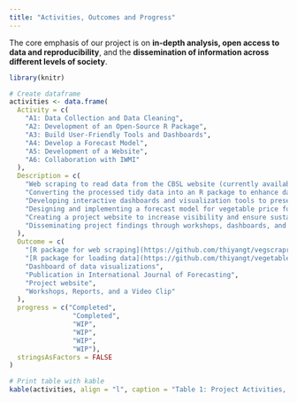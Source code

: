 ```yaml
---
title: "Activities, Outcomes and Progress"
---
```


The core emphasis of our project is on **in-depth analysis, open access to data and reproducibility**, and the **dissemination of information across different levels of society**.

```r
library(knitr)

# Create dataframe
activities <- data.frame(
  Activity = c(
    "A1: Data Collection and Data Cleaning",
    "A2: Development of an Open-Source R Package",
    "A3: Build User-Friendly Tools and Dashboards",
    "A4: Develop a Forecast Model",
    "A5: Development of a Website",
    "A6: Collaboration with IWMI"
  ),
  Description = c(
    "Web scraping to read data from the CBSL website (currently available in daily PDF files) and converting them into tidy format using reproducible code.",
    "Converting the processed tidy data into an R package to enhance data accessibility for future research and policymaking in agriculture and market analysis.",
    "Developing interactive dashboards and visualization tools to present forecast results for non-technical stakeholders.",
    "Designing and implementing a forecast model for vegetable price forecasting.",
    "Creating a project website to increase visibility and ensure sustainability of the project outcomes.",
    "Disseminating project findings through workshops, dashboards, and reports to foster awareness and adoption of forecasting tools for sustainable market practices."
  ),
  Outcome = c(
    "[R package for web scraping](https://github.com/thiyangt/vegscrapr)",
    "[R package for loading data](https://github.com/thiyangt/vegetableSriLanka)",
    "Dashboard of data visualizations",
    "Publication in International Journal of Forecasting",
    "Project website",
    "Workshops, Reports, and a Video Clip"
  ),
  progress = c("Completed",
                "Completed",
                "WIP",
                "WIP",
                "WIP",
                "WIP"),
  stringsAsFactors = FALSE
)

# Print table with kable
kable(activities, align = "l", caption = "Table 1: Project Activities, Outcomes and Progress")
```
